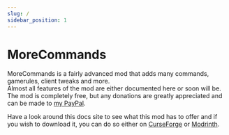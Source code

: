 ```yaml
---
slug: /
sidebar_position: 1
---
```


# MoreCommands
MoreCommands is a fairly advanced mod that adds many commands, gamerules, client tweaks and more.  
Almost all features of the mod are either documented here or soon will be.  
The mod is completely free, but any donations are greatly appreciated and can be made to 
[my PayPal](https://www.paypal.com/cgi-bin/webscr?return=https://www.curseforge.com/projects/250823&cn=Add+special+instructions+to+the+addon+author()&business=ptsmodss%40gmail.com&bn=PP-DonationsBF:btn_donateCC_LG.gif:NonHosted&cancel_return=https://www.curseforge.com/projects/250823&lc=US&item_name=MoreCommands+(from+curseforge.com)&cmd=_donations&rm=1&no_shipping=1&currency_code=USD).  

Have a look around this docs site to see what this mod has to offer and if you wish to download 
it, you can do so either on [CurseForge](https://www.curseforge.com/minecraft/mc-mods/morecommands) 
or [Modrinth](https://modrinth.com/mod/morecommands).
